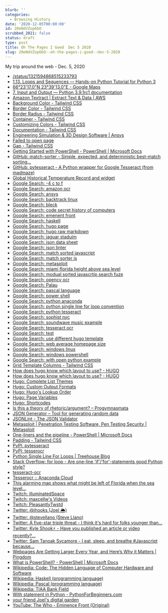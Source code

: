```yaml
---
blurb: ''
categories:
  - Browsing History
date: '2020-12-05T00:00:00'
id: 20eNdVZop6bO
scrubbed_2021: false
status: draft
type: post
title: Oh The Pages I Goed  Dec 5 2020
slug: 20eNdVZop6bO--oh-the-pages-i-goed--dec-5-2020
---
```


My trip around the web - Dec. 5, 2020

- [/status/1321594868515233793](https://twitter.com/kitchengarry/status/1321594868515233793)
- [1.13. Loops and Sequences — Hands-on Python Tutorial for Python 3](http://anh.cs.luc.edu/handsonPythonTutorial/loops.html)
- [66°23'17.0"N 23°39'13.0"E - Google Maps](https://www.google.com/maps/place/66%C2%B023'17.0%22N+23%C2%B039'13.0%22E/@66.3880556,23.5157241,11z/data=!4m5!3m4!1s0x0:0x0!8m2!3d66.3880556!4d23.6536111)
- [7. Input and Output — Python 3.9.1rc1 documentation](https://docs.python.org/3/tutorial/inputoutput.html)
- [Amazon Textract | Extract Text & Data | AWS](https://aws.amazon.com/textract/)
- [Background Color - Tailwind CSS](https://tailwindcss.com/docs/background-color)
- [Border Color - Tailwind CSS](https://tailwindcss.com/docs/border-color)
- [Border Radius - Tailwind CSS](https://tailwindcss.com/docs/border-radius)
- [Container - Tailwind CSS](https://tailwindcss.com/docs/container)
- [Customizing Colors - Tailwind CSS](https://tailwindcss.com/docs/customizing-colors)
- [Documentation - Tailwind CSS](https://tailwindcss.com/docs)
- [Engineering Simulation & 3D Design Software | Ansys](https://www.ansys.com/)
- [Failed to open page](https://sophist.nyc/)
- [Gap - Tailwind CSS](https://tailwindcss.com/docs/gap)
- [Getting Started with PowerShell - PowerShell | Microsoft Docs](https://docs.microsoft.com/en-us/powershell/scripting/learn/ps101/01-getting-started?view=powershell-7.1)
- [GitHub: match-sorter - Simple, expected, and deterministic best-match sorting...](https://github.com/kentcdodds/match-sorter)
- [GitHub: pytesseract - A Python wrapper for Google Tesseract (from madmaze)](https://github.com/madmaze/pytesseract)
- [Global Historical Temperature Record and widget](https://www.temperaturerecord.org/)
- [Google Search: -4 c to f](https://www.google.com/search?client=safari&rls=en&q=-4+c+to+f&ie=UTF-8&oe=UTF-8)
- [Google Search: amazon ocr](https://www.google.com/search?client=safari&rls=en&q=amazon+ocr&ie=UTF-8&oe=UTF-8)
- [Google Search: ansys](https://www.google.com/search?client=safari&rls=en&q=ansys&ie=UTF-8&oe=UTF-8)
- [Google Search: backtrack linux](https://www.google.com/search?client=safari&rls=en&q=backtrack+linux&ie=UTF-8&oe=UTF-8)
- [Google Search: bleck](https://www.google.com/search?client=safari&rls=en&q=bleck&ie=UTF-8&oe=UTF-8)
- [Google Search: code secret history of computers](https://www.google.com/search?client=safari&rls=en&q=code+secret+history+of+computers&ie=UTF-8&oe=UTF-8)
- [Google Search: emenent front](https://www.google.com/search?client=safari&rls=en&q=emenent+front&ie=UTF-8&oe=UTF-8)
- [Google Search: haskell](https://www.google.com/search?client=safari&rls=en&q=haskell&ie=UTF-8&oe=UTF-8)
- [Google Search: hugo page](https://www.google.com/search?client=safari&rls=en&q=hugo+page&ie=UTF-8&oe=UTF-8)
- [Google Search: hugo raw markdown](https://www.google.com/search?client=safari&rls=en&q=hugo+raw+markdown&ie=UTF-8&oe=UTF-8)
- [Google Search: jaguar staduim](https://www.google.com/search?client=safari&rls=en&q=jaguar+staduim&ie=UTF-8&oe=UTF-8)
- [Google Search: json data sheet](https://www.google.com/search?newwindow=1&client=safari&rls=en&ei=KCLMX8C8G4Wm5wLFsImoBg&q=json+data+sheet&oq=json+data+sheet&gs_lcp=CgZwc3ktYWIQAzIGCAAQCBAeMgYIABAIEB4yBggAEAgQHjIGCAAQCBAeMgYIABAIEB4yBggAEAgQHjIGCAAQCBAeMgYIABAIEB4yBggAEAgQHjoECAAQRzoGCAAQBxAeUNc1WJ84YIw9aABwAngAgAHqAYgBkgSSAQUyLjEuMZgBAKABAaoBB2d3cy13aXrIAQjAAQE&sclient=psy-ab&ved=0ahUKEwjA8NahibjtAhUF01kKHUVYAmUQ4dUDCAw&uact=5)
- [Google Search: json linter](https://www.google.com/search?client=safari&rls=en&q=json+linter&ie=UTF-8&oe=UTF-8)
- [Google Search: match sorted javascript](https://www.google.com/search?newwindow=1&client=safari&rls=en&ei=orHLX7rHC4GD5wLowpiwBA&q=match+sorted+javascript+&oq=match+sorted+javascript+&gs_lcp=CgZwc3ktYWIQAzIFCCEQoAEyBQghEKABOgQIABBHOgUIIRCrAjoHCCEQChCgAVDhRliGaGCfaWgAcAF4AIABc4gBoQuSAQQxMi40mAEAoAEBqgEHZ3dzLXdpesgBCMABAQ&sclient=psy-ab&ved=0ahUKEwi6oOT5nbftAhWBwVkKHWghBkYQ4dUDCAw&uact=5)
- [Google Search: match sorter js](https://www.google.com/search?client=safari&rls=en&q=match+sorter+js&ie=UTF-8&oe=UTF-8)
- [Google Search: metasploit](https://www.google.com/search?client=safari&rls=en&q=metasploit&ie=UTF-8&oe=UTF-8)
- [Google Search: miami florida height above sea level](https://www.google.com/search?client=safari&rls=en&q=miami+florida+height+above+sea+level&ie=UTF-8&oe=UTF-8)
- [Google Search: modual sorted javascrtip search fuze](https://www.google.com/search?client=safari&rls=en&q=modual+sorted+javascrtip+search+fuze&ie=UTF-8&oe=UTF-8)
- [Google Search: opencv ocr](https://www.google.com/search?newwindow=1&client=safari&rls=en&ei=ufXLX5brDMSQ5gL48YbIBQ&q=opencv+ocr&oq=opencv+ocr&gs_lcp=CgZwc3ktYWIQAzIICAAQyQMQkQIyAggAMgIIADICCAAyAggAMgIIADICCAAyAggAMgIIADICCAA6BAgAEEc6CggAELEDEMkDEEM6BAgAEEM6BwgAELEDEEM6BQgAEJECULQYWOAdYPgjaABwAngAgAFiiAG4ApIBATSYAQCgAQGqAQdnd3Mtd2l6yAEIwAEB&sclient=psy-ab&ved=0ahUKEwjWq8Xx3rftAhVEiFkKHfi4AVkQ4dUDCAw&uact=5)
- [Google Search: Palau](https://www.google.com/search?client=safari&rls=en&q=Palau&ie=UTF-8&oe=UTF-8)
- [Google Search: pascal language](https://www.google.com/search?newwindow=1&client=safari&rls=en&ei=reTLX4bJBoLZ5gKz35bYBg&q=pascal+language&oq=pascal+langu&gs_lcp=CgZwc3ktYWIQAxgAMggIABCxAxDJAzICCAAyAgguMgIIADICCAAyAggAMgIIADICCAAyAggAMgIIADoNCC4QsQMQyQMQQxCTAjoFCAAQsQM6BwgAELEDEEM6BQguELEDOgQIABBDOgoIABCxAxDJAxBDOgcILhCxAxBDOggILhDHARCvAToKCC4QxwEQrwEQClDfRVjdTGDGVGgAcAB4AIABcogBzgWSAQMzLjSYAQCgAQGqAQdnd3Mtd2l6wAEB&sclient=psy-ab)
- [Google Search: power shell](https://www.google.com/search?client=safari&rls=en&q=power+shell&ie=UTF-8&oe=UTF-8)
- [Google Search: python anaconda](https://www.google.com/search?client=safari&rls=en&q=python+anaconda&ie=UTF-8&oe=UTF-8)
- [Google Search: python single line for loop convention](https://www.google.com/search?client=safari&rls=en&q=python+single+line+for+loop+convention&ie=UTF-8&oe=UTF-8)
- [Google Search: python tesseract](https://www.google.com/search?client=safari&rls=en&q=python+tesseract&ie=UTF-8&oe=UTF-8)
- [Google Search: sophist nyc](https://www.google.com/search?newwindow=1&client=safari&rls=en&ei=f9HLX7eUIcLJ5gKgx6-wBg&q=sophist+nyc&oq=sophist+nyc&gs_lcp=CgZwc3ktYWIQAzoECAAQRzoFCAAQyQM6AggAOgIILjoCCCY6BggAEBYQHjoICAAQFhAKEB46CQgAEMkDEBYQHjoFCCEQoAFQ7hFY9SRggChoAXACeACAAXqIAfYDkgEDMy4ymAEAoAEBqgEHZ3dzLXdpesgBCMABAQ&sclient=psy-ab&ved=0ahUKEwj3z8GrvLftAhXCpFkKHaDjC2YQ4dUDCAw&uact=5)
- [Google Search: soundwave music example](https://www.google.com/search?q=soundwave+music+example&newwindow=1&client=safari&rls=en&source=lnms&tbm=isch&sa=X&ved=2ahUKEwiGjIKt87ftAhUFj1kKHUS-C18Q_AUoAXoECA4QAw&biw=1440&bih=734&dpr=2)
- [Google Search: tesseract ocr](https://www.google.com/search?newwindow=1&client=safari&rls=en&ei=h-fLX6CAJYHX5gKxgpKABg&q=tesseract+ocr&oq=tesseract+ocr&gs_lcp=CgZwc3ktYWIQAzIICAAQsQMQyQMyAggAMgIIADICCAAyAggAMgIIADICCAAyAggAMgIIADICCAA6BAgAEEc6BQgAEMkDOgQIABBDOgoILhCxAxCDARBDOgcIABCxAxBDOgQIABADOgIILlCOJlitPWDWQGgDcAJ4AIABY4gBhQSSAQE3mAEAoAEBqgEHZ3dzLXdpesgBCMABAQ&sclient=psy-ab&ved=0ahUKEwjg3_Os0bftAhWBq1kKHTGBBGAQ4dUDCAw&uact=5)
- [Google Search: test](https://www.google.com/search?newwindow=1&client=safari&source=hp&ei=-TfMX46BEKTz5gLbnqeoBA&q=test&oq=test&gs_lcp=CgZwc3ktYWIQAzIFCAAQsQMyBQgAELEDMgIIADIFCAAQsQMyBQgAELEDMgUIABCxAzILCC4QsQMQxwEQrwEyAggAMgIIADIFCC4QsQM6EQguELEDEIMBEMcBEKMCEJMCOggIABCxAxCDAToICC4QsQMQgwE6CwguELEDEMcBEKMCOggILhDHARCjAjoLCC4QsQMQgwEQkwI6EQguELEDEMcBEKMCEMkDEJMCUPUKWNsNYLYyaAVwAHgAgAEAiAEAkgEAmAEAoAEBqgEHZ3dzLXdperABAA&sclient=psy-ab&ved=0ahUKEwjO4dyInrjtAhWkuVkKHVvPCUUQ4dUDCAw&uact=5)
- [Google Search: use different hugo template](https://www.google.com/search?client=safari&rls=en&q=use+different+hugo+template&ie=UTF-8&oe=UTF-8)
- [Google Search: web average homepage size](https://www.google.com/search?client=safari&rls=en&q=web+average+homepage+size&ie=UTF-8&oe=UTF-8)
- [Google Search: windows linux](https://www.google.com/search?newwindow=1&client=safari&rls=en&ei=TRnMX4WTBcGL5wK_jauYBw&q=windows+linux+&oq=windows+linux+&gs_lcp=CgZwc3ktYWIQAzILCAAQsQMQyQMQkQIyBQgAEJECMgIIADICCAAyAggAMgIIADICCAAyAggAMgIIADICCAA6BAgAEEdQpxBYpxBg-BFoAHACeACAAYcBiAGHAZIBAzAuMZgBAKABAaoBB2d3cy13aXrIAQjAAQE&sclient=psy-ab&ved=0ahUKEwjF7cHogLjtAhXBxVkKHb_GCnMQ4dUDCAw&uact=5)
- [Google Search: windows powershell](https://www.google.com/search?client=safari&rls=en&q=windows+powershell&ie=UTF-8&oe=UTF-8)
- [Google Search: with open python example](https://www.google.com/search?client=safari&rls=en&q=with+open+python+example&ie=UTF-8&oe=UTF-8)
- [Grid Template Columns - Tailwind CSS](https://tailwindcss.com/docs/grid-template-columns)
- [How does hugo know which layout to use? - HUGO](https://discourse.gohugo.io/t/how-does-hugo-know-which-layout-to-use/14069)
- [How does hugo know which layout to use? - HUGO](https://discourse.gohugo.io/t/how-does-hugo-know-which-layout-to-use/14069/2)
- [Hugo: Complete List Themes](https://themes.gohugo.io/)
- [Hugo: Custom Output Formats](https://gohugo.io/templates/output-formats/)
- [Hugo: Hugo's Lookup Order](https://gohugo.io/templates/lookup-order/)
- [Hugo: Page Variables](https://gohugo.io/variables/page/)
- [Hugo: Shortcodes](https://gohugo.io/content-management/shortcodes/)
- [Is this a theory of rhetoric/argument? – Progymnasmata](https://stevellano.com/ogymnasmata-net-2008-06-is-this-theory-of-rhetoricargument-html/)
- [JSON Generator – Tool for generating random data](https://www.json-generator.com/)
- [JSONLint - The JSON Validator](https://jsonlint.com/)
- [Metasploit | Penetration Testing Software, Pen Testing Security | Metasploit](https://www.metasploit.com/)
- [One-liners and the pipeline - PowerShell | Microsoft Docs](https://docs.microsoft.com/en-us/powershell/scripting/learn/ps101/04-pipelines?view=powershell-7.1)
- [Padding - Tailwind CSS](https://tailwindcss.com/docs/padding)
- [PyPI: pytesseract](https://pypi.org/project/pytesseract/)
- [PyPI: tesserocr](https://pypi.org/project/tesserocr/)
- [Python Single Line For Loops | Treehouse Blog](https://blog.teamtreehouse.com/python-single-line-loops)
- [Stack Overflow: for loop - Are one-line 'if'/'for'-statements good Python style?](https://stackoverflow.com/questions/1729034/are-one-line-if-for-statements-good-python-style)
- [tesseract-ocr](https://github.com/tesseract-ocr/)
- [Tesserocr :: Anaconda Cloud](https://anaconda.org/conda-forge/tesserocr)
- [This alarming map shows what might be left of Florida when the sea level...](https://www.miamiherald.com/news/nation-world/national/article172347252.html)
- [Twitch: illuminatedSpace](https://www.twitch.tv/illuminatedSpace)
- [Twitch: maxcellw's Videos](https://www.twitch.tv/maxcellw/videos)
- [Twitch: PleasantlyTwstd](https://www.twitch.tv/pleasantlytwstd?referrer=raid)
- [Twitter: @jhooks (Joel 🌦)](https://twitter.com/jhooks)
- [Twitter: @stevellano (Steve Llano)](https://twitter.com/stevellano)
- [Twitter: A five-star triple threat - I think it's hard for folks younger than...](https://twitter.com/kerrizor/status/1335226663785832450)
- [Twitter: Kyle Shook⚡️ - Have you published an article or video recently?...](https://twitter.com/elyktrix/status/1335273463196639235)
- [Twitter: Sam Tanoak Sycamore - I eat, sleep, and breathe #Javascript because...](https://twitter.com/tanoaksam/status/1335260182054535174)
- [Webpages Are Getting Larger Every Year, and Here’s Why it Matters | Pingdom](https://www.pingdom.com/blog/webpages-are-getting-larger-every-year-and-heres-why-it-matters/)
- [What is PowerShell? - PowerShell | Microsoft Docs](https://docs.microsoft.com/en-us/powershell/scripting/overview?view=powershell-7.1)
- [Wikipedia: Code: The Hidden Language of Computer Hardware and Software](https://en.wikipedia.org/wiki/Code:_The_Hidden_Language_of_Computer_Hardware_and_Software)
- [Wikipedia: Haskell (programming language)](https://en.wikipedia.org/wiki/Haskell_(programming_language))
- [Wikipedia: Pascal (programming language)](https://en.wikipedia.org/wiki/Pascal_(programming_language))
- [Wikipedia: TIAA Bank Field](https://en.wikipedia.org/wiki/TIAA_Bank_Field)
- [With statement in Python - PythonForBeginners.com](https://www.pythonforbeginners.com/files/with-statement-in-python)
- [your friend Joel's digital garden](https://joelhooks.com/)
- [YouTube: The Who - Eminence Front (Original)](https://www.youtube.com/watch?v=rx6Zgz0TZuA)
